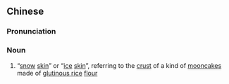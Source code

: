 ==Chinese==
{{zh-forms}}
{{wikipedia|lang=zh}}

===Pronunciation===
{{zh-pron
|m=bīngpí
|c=bing1 pei4-2,bing1 pei4
|cat=n
}}

===Noun===
{{zh-noun}}

# “[[snow]] [[skin]]” or “[[ice]] [[skin]]”, referring to the [[crust]] of a kind of [[mooncake]]s made of [[glutinous rice]] [[flour]]
#: {{zh-x|冰皮{pei4-2} 月餅|{{w|snow skin mooncake|'''snow skin''' mooncake}}|C}}